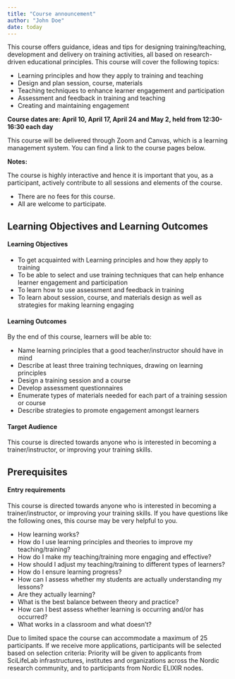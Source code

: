 ```yaml
---
title: "Course announcement"
author: "John Doe"
date: today
---
```


This course offers guidance, ideas and tips for designing training/teaching, development and delivery on training activities, all based on research-driven educational principles. This course will cover the following topics:

- Learning principles and how they apply to training and teaching
- Design and plan session, course, materials
- Teaching techniques to enhance learner engagement and participation
- Assessment and feedback in training and teaching
- Creating and maintaining engagement


**Course dates are: April 10, April 17, April 24 and May 2, held from 12:30-16:30 each day**

This course will be delivered through Zoom and Canvas, which is a learning management system. You can find a link to the course pages below.


**Notes:**

The course is highly interactive and hence it is important that you, as a participant, actively contribute to all sessions and elements of the course.

- There are no fees for this course.
- All are welcome to participate.

## Learning Objectives and Learning Outcomes
#### Learning Objectives

- To get acquainted with Learning principles and how they apply to training
- To be able to select and use training techniques that can help enhance learner engagement and participation
- To learn how to use assessment and feedback in training
- To learn about session, course, and materials design as well as strategies for making learning engaging

#### Learning Outcomes

By the end of this course, learners will be able to:

- Name learning principles that a good teacher/instructor should have in mind
- Describe at least three training techniques, drawing on learning principles
- Design a training session and a course
- Develop assessment questionnaires
- Enumerate types of materials needed for each part of a training session or course
- Describe strategies to promote engagement amongst learners

#### Target Audience

This course is directed towards anyone who is interested in becoming a trainer/instructor, or improving your training skills.

## Prerequisites
#### Entry requirements

This course is directed towards anyone who is interested in becoming a trainer/instructor, or improving your training skills. If you have questions like the following ones, this course may be very helpful to you.

- How learning works?
- How do I use learning principles and theories to improve my teaching/training?
- How do I make my teaching/training more engaging and effective?
- How should I adjust my teaching/training to different types of learners?
- How do I ensure learning progress?
- How can I assess whether my students are actually understanding my lessons? 
- Are they actually learning?
- What is the best balance between theory and practice?
- How can I best assess whether learning is occurring and/or has occurred?
- What works in a classroom and what doesn’t?


Due to limited space the course can accommodate a maximum of 25 participants. If we receive more applications, participants will be selected based on selection criteria: Priority will be given to applicants from SciLifeLab infrastructures, institutes and organizations across the Nordic research community, and to participants from Nordic ELIXIR nodes.